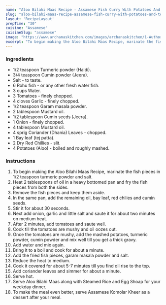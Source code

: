---
name: "Aloo Bilahi Maas Recipe - Assamese Fish Curry With Potatoes And Tomatoes"
slug: "aloo-bilahi-maas-recipe-assamese-fish-curry-with-potatoes-and-tomatoes"
layout: 'RecipeLayout'
prepTime: "30"
cuisine: "Assamese"
cuisineSlug: "assamese"
image: "https://www.archanaskitchen.com/images/archanaskitchen/1-Author/shalinir28-gmail.com/Assamese_Fish_Curry_with_Potatoes_and_Tomatoes__Aloo_Bilahi_Maas.jpg"
excerpt: "To begin making the Aloo Bilahi Maas Recipe, marinate the fish pieces in 12 teaspoon turmeric powder and salt"
---

### Ingredients

- 1/2 teaspoon Turmeric powder (Haldi).
- 3/4 teaspoon Cumin powder (Jeera).
- Salt - to taste.
- 6 Rohu fish - or any other fresh water fish.
- 3 cups Water.
- 3 Tomatoes - finely chopped.
- 4 cloves Garlic - finely chopped.
- 1/2 teaspoon Garam masala powder.
- 2 tablespoon Mustard oil.
- 1/2 tablespoon Cumin seeds (Jeera).
- 1 Onion - finely chopped.
- 4 tablespoon Mustard oil.
- 4 sprig Coriander (Dhania) Leaves - chopped.
- 1 Bay leaf (tej patta).
- 2 Dry Red Chillies - slit.
- 4 Potatoes (Aloo) - boiled and roughly mashed.

### Instructions

1. To begin making the Aloo Bilahi Maas Recipe, marinate the fish pieces in 1/2 teaspoon turmeric powder and salt.
1. Heat 2 tablespoons of oil in a heavy bottomed pan and fry the fish pieces from both the sides.
1. Remove the fish pieces and keep them aside.
1. In the same pan, add the remaining oil, bay leaf, red chilies and cumin seeds.
1. Stir it for about 30 seconds.
1. Next add onion, garlic and little salt and saute it for about two minutes on medium heat.
1. After 2 minutes, add tomatoes and saute well.
1. Cook till the tomatoes are mushy and oil oozes out.
1. Once the tomatoes are mushy, add the mashed potatoes, turmeric powder, cumin powder and mix well till you get a thick gravy.
1. Add water and mix again.
1. Bring it to a boil and cook for about a minute.
1. Add the fried fish pieces, garam masala powder and salt.
1. Reduce the heat to medium.
1. Cook it covered for about 5-7 minutes till you find oil rise to the top.
1. Add coriander leaves and simmer for about a minute.
1. Serve hot.
1. Serve Aloo Bilahi Maas along with Steamed Rice and Egg Shoap for your weekday dinner.
1. To make the meal even better, serve Assamese Komolar Kheer as a dessert after your meal.

